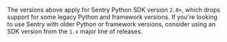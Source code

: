 <Note>

The versions above apply for Sentry Python SDK version `2.0+`, which drops support for some legacy Python and framework versions. If you're looking to use Sentry with older Python or framework versions, consider using an SDK version from the `1.x` major line of releases.

</Note>
